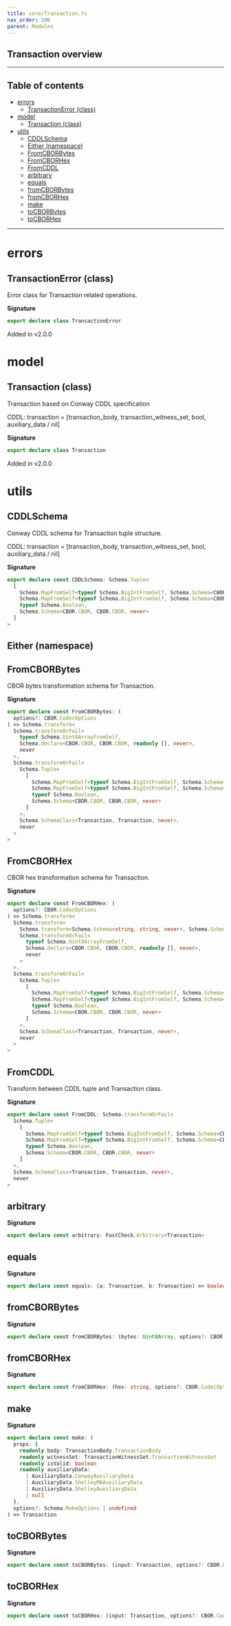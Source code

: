 ```yaml
---
title: core/Transaction.ts
nav_order: 106
parent: Modules
---
```


## Transaction overview

---

<h2 className="text-delta">Table of contents</h2>

- [errors](#errors)
  - [TransactionError (class)](#transactionerror-class)
- [model](#model)
  - [Transaction (class)](#transaction-class)
- [utils](#utils)
  - [CDDLSchema](#cddlschema)
  - [Either (namespace)](#either-namespace)
  - [FromCBORBytes](#fromcborbytes)
  - [FromCBORHex](#fromcborhex)
  - [FromCDDL](#fromcddl)
  - [arbitrary](#arbitrary)
  - [equals](#equals)
  - [fromCBORBytes](#fromcborbytes-1)
  - [fromCBORHex](#fromcborhex-1)
  - [make](#make)
  - [toCBORBytes](#tocborbytes)
  - [toCBORHex](#tocborhex)

---

# errors

## TransactionError (class)

Error class for Transaction related operations.

**Signature**

```ts
export declare class TransactionError
```

Added in v2.0.0

# model

## Transaction (class)

Transaction based on Conway CDDL specification

CDDL: transaction =
[transaction_body, transaction_witness_set, bool, auxiliary_data / nil]

**Signature**

```ts
export declare class Transaction
```

Added in v2.0.0

# utils

## CDDLSchema

Conway CDDL schema for Transaction tuple structure.

CDDL: transaction = [transaction_body, transaction_witness_set, bool, auxiliary_data / nil]

**Signature**

```ts
export declare const CDDLSchema: Schema.Tuple<
  [
    Schema.MapFromSelf<typeof Schema.BigIntFromSelf, Schema.Schema<CBOR.CBOR, CBOR.CBOR, never>>,
    Schema.MapFromSelf<typeof Schema.BigIntFromSelf, Schema.Schema<CBOR.CBOR, CBOR.CBOR, never>>,
    typeof Schema.Boolean,
    Schema.Schema<CBOR.CBOR, CBOR.CBOR, never>
  ]
>
```

## Either (namespace)

## FromCBORBytes

CBOR bytes transformation schema for Transaction.

**Signature**

```ts
export declare const FromCBORBytes: (
  options?: CBOR.CodecOptions
) => Schema.transform<
  Schema.transformOrFail<
    typeof Schema.Uint8ArrayFromSelf,
    Schema.declare<CBOR.CBOR, CBOR.CBOR, readonly [], never>,
    never
  >,
  Schema.transformOrFail<
    Schema.Tuple<
      [
        Schema.MapFromSelf<typeof Schema.BigIntFromSelf, Schema.Schema<CBOR.CBOR, CBOR.CBOR, never>>,
        Schema.MapFromSelf<typeof Schema.BigIntFromSelf, Schema.Schema<CBOR.CBOR, CBOR.CBOR, never>>,
        typeof Schema.Boolean,
        Schema.Schema<CBOR.CBOR, CBOR.CBOR, never>
      ]
    >,
    Schema.SchemaClass<Transaction, Transaction, never>,
    never
  >
>
```

## FromCBORHex

CBOR hex transformation schema for Transaction.

**Signature**

```ts
export declare const FromCBORHex: (
  options?: CBOR.CodecOptions
) => Schema.transform<
  Schema.transform<
    Schema.transform<Schema.Schema<string, string, never>, Schema.Schema<Uint8Array, Uint8Array, never>>,
    Schema.transformOrFail<
      typeof Schema.Uint8ArrayFromSelf,
      Schema.declare<CBOR.CBOR, CBOR.CBOR, readonly [], never>,
      never
    >
  >,
  Schema.transformOrFail<
    Schema.Tuple<
      [
        Schema.MapFromSelf<typeof Schema.BigIntFromSelf, Schema.Schema<CBOR.CBOR, CBOR.CBOR, never>>,
        Schema.MapFromSelf<typeof Schema.BigIntFromSelf, Schema.Schema<CBOR.CBOR, CBOR.CBOR, never>>,
        typeof Schema.Boolean,
        Schema.Schema<CBOR.CBOR, CBOR.CBOR, never>
      ]
    >,
    Schema.SchemaClass<Transaction, Transaction, never>,
    never
  >
>
```

## FromCDDL

Transform between CDDL tuple and Transaction class.

**Signature**

```ts
export declare const FromCDDL: Schema.transformOrFail<
  Schema.Tuple<
    [
      Schema.MapFromSelf<typeof Schema.BigIntFromSelf, Schema.Schema<CBOR.CBOR, CBOR.CBOR, never>>,
      Schema.MapFromSelf<typeof Schema.BigIntFromSelf, Schema.Schema<CBOR.CBOR, CBOR.CBOR, never>>,
      typeof Schema.Boolean,
      Schema.Schema<CBOR.CBOR, CBOR.CBOR, never>
    ]
  >,
  Schema.SchemaClass<Transaction, Transaction, never>,
  never
>
```

## arbitrary

**Signature**

```ts
export declare const arbitrary: FastCheck.Arbitrary<Transaction>
```

## equals

**Signature**

```ts
export declare const equals: (a: Transaction, b: Transaction) => boolean
```

## fromCBORBytes

**Signature**

```ts
export declare const fromCBORBytes: (bytes: Uint8Array, options?: CBOR.CodecOptions) => Transaction
```

## fromCBORHex

**Signature**

```ts
export declare const fromCBORHex: (hex: string, options?: CBOR.CodecOptions) => Transaction
```

## make

**Signature**

```ts
export declare const make: (
  props: {
    readonly body: TransactionBody.TransactionBody
    readonly witnessSet: TransactionWitnessSet.TransactionWitnessSet
    readonly isValid: boolean
    readonly auxiliaryData:
      | AuxiliaryData.ConwayAuxiliaryData
      | AuxiliaryData.ShelleyMAAuxiliaryData
      | AuxiliaryData.ShelleyAuxiliaryData
      | null
  },
  options?: Schema.MakeOptions | undefined
) => Transaction
```

## toCBORBytes

**Signature**

```ts
export declare const toCBORBytes: (input: Transaction, options?: CBOR.CodecOptions) => Uint8Array
```

## toCBORHex

**Signature**

```ts
export declare const toCBORHex: (input: Transaction, options?: CBOR.CodecOptions) => string
```
